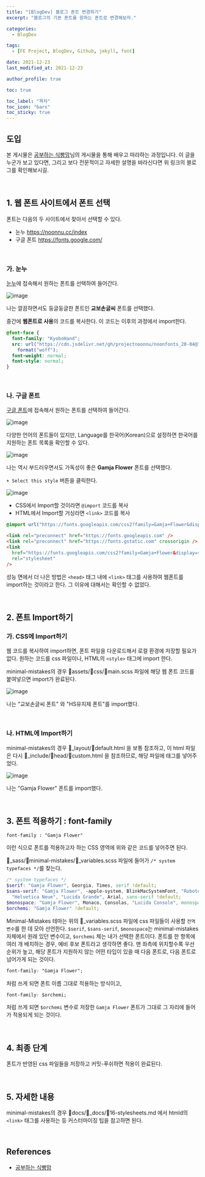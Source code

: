 ```yaml
---
title: "[BlogDev] 블로그 폰트 변경하기"
excerpt: "블로그의 기본 폰트를 원하는 폰트로 변경해보자."

categories:
  - BlogDev

tags:
  - [FE Project, BlogDev, Github, jekyll, font]

date: 2021-12-23
last_modified_at: 2021-12-23

author_profile: true

toc: true

toc_label: "목차"
toc_icon: "bars"
toc_sticky: true
---
```



## 도입

본 게시물은 [공부하는 식빵맘](https://ansohxxn.github.io/blog/favicon/)님의 게시물을 통해 배우고 따라하는 과정입니다. 이 글을 누군가 보고 있다면, 그리고 보다 전문적이고 자세한 설명을 바라신다면 위 링크의 블로그를 확인해보시길.

<br />

## 1. 웹 폰트 사이트에서 폰트 선택

폰트는 다음의 두 사이트에서 찾아서 선택할 수 있다.

- 눈누 <https://noonnu.cc/index>
- 구글 폰트 <https://fonts.google.com/>

<br />

### 가. 눈누

[눈누](https://noonnu.cc/index)에 접속해서 원하는 폰트를 선택하여 들어간다.

![image](https://user-images.githubusercontent.com/86189596/147241955-f842fa28-ee80-4902-b8a7-eef05cbec2cd.png)

나는 깔끔하면서도 둥글둥글한 폰트인 **교보손글씨** 폰트를 선택했다.

중간에 **웹폰트로 사용**의 코드를 복사한다. 이 코드는 이후의 과정에서 import한다.

```css
@font-face {
  font-family: "KyoboHand";
  src: url("https://cdn.jsdelivr.net/gh/projectnoonnu/noonfonts_20-04@1.0/KyoboHand.woff")
    format("woff");
  font-weight: normal;
  font-style: normal;
}
```

<br />

### 나. 구글 폰트

[구글 폰트](https://fonts.google.com/)에 접속해서 원하는 폰트를 선택하여 들어간다.

![image](https://user-images.githubusercontent.com/86189596/147242360-b41202d1-e262-4ede-9032-2faf59aef1cc.png)

다양한 언어의 폰트들이 있지만, Language를 한국어(Korean)으로 설정하면 한국어를 지원하는 폰트 목록을 확인할 수 있다.

![image](https://user-images.githubusercontent.com/86189596/147242687-4c694db0-1295-4bf1-ae19-dd20a6f95327.png)

나는 역시 부드러우면서도 가독성이 좋은 **Gamja Flower** 폰트를 선택했다.

`+ Select this style` 버튼을 클릭한다.

![image](https://user-images.githubusercontent.com/86189596/147242824-72fd2705-f445-44b1-8da0-0d6f72e7208a.png)

- CSS에서 Import할 것이라면 `@import` 코드를 복사
- HTML에서 Import할 거싱라면 `<link>` 코드를 복사

```css
@import url("https://fonts.googleapis.com/css2?family=Gamja+Flower&display=swap");
```

```html
<link rel="preconnect" href="https://fonts.googleapis.com" />
<link rel="preconnect" href="https://fonts.gstatic.com" crossorigin />
<link
  href="https://fonts.googleapis.com/css2?family=Gamja+Flower&display=swap"
  rel="stylesheet"
/>
```

성능 면에서 더 나은 방법은 `<head>` 태그 내에 `<link>` 태그를 사용하여 웹폰트를 import하는 것이라고 한다. 그 이유에 대해서는 확인할 수 없었다.

<br />

## 2. 폰트 Import하기

### 가. CSS에 Import하기

웹 코드를 복사하여 import하면, 폰트 파일을 다운로드해서 로컬 환경에 저장할 필요가 없다. 원하는 코드를 css 파일이나, HTML의 `<style>` 태그에 import 한다.

minimal-mistakes의 경우 📂assets/📂css/📃main.scss 파일에 해당 웹 폰트 코드를 붙여넣으면 import가 완료된다.

![image](https://user-images.githubusercontent.com/86189596/147253627-323a200a-662d-4828-aa5f-4576b00f3ec8.png)

나는 "교보손글씨 폰트" 와 "HS유지체 폰트"를 import했다.

<br />

### 나. HTML에 Import하기

minimal-mistakes의 경우 📂_layout/📃default.html 을 보통 참조하고, 이 html 파일은 다시 📂_include/📂head/📃custom.html 을 참조하므로, 해당 파일에 태그를 넣어주었다.

![image](https://user-images.githubusercontent.com/86189596/147250167-f91e97de-0015-4db3-a482-d1304ef93df8.png)

나는 "Gamja Flower" 폰트를 import했다.

<br />

## 3. 폰트 적용하기 : font-family

```
font-family : "Gamja Flower"
```

이런 식으로 폰트를 적용하고자 하는 CSS 영역에 위와 같은 코드를 넣어주면 된다.

📂_sass/📂minimal-mistakes/📃_variables.scss 파일에 들어가 `/* system typefaces */`를 찾는다.

```scss
/* system typefaces */
$serif: "Gamja Flower", Georgia, Times, serif !default;
$sans-serif: "Gamja Flower", -apple-system, BlinkMacSystemFont, "Roboto", "Segoe UI",
  "Helvetica Neue", "Lucida Grande", Arial, sans-serif !default;
$monospace: "Gamja Flower", Monaco, Consolas, "Lucida Console", monospace !default;
$orchemi: "Gamja Flower" !default;
```

Minimal-Mistakes 테마는 위의 📃_variables.scss 파일에 css 파일들이 사용할 `전역 변수`를 한 데 모아 선언한다. `$serif`, `$sans-serif`, `$monospace`는 minimal-mistakes 자체에서 원래 있던 변수이고, `$orchemi` 체는 내가 선택한 폰트이다. 폰트를 한 항목에 여러 개 배치하는 경우, 예비 후보 폰트라고 생각하면 좋다. 맨 좌측에 위치할수록 우선순위가 높고, 해당 폰트가 지원하지 않는 어떤 타입이 있을 때 다음 폰트로, 다음 폰트로 넘어가게 되는 것이다.

```css
font-family: "Gamja Flower";
```

처럼 쓰게 되면 폰트 이름 그대로 적용하는 방식이고,

```css
font-family: $orchemi;
```

처럼 쓰게 되면 `$orchemi` 변수로 저장한 `Gamja Flower` 폰트가 그대로 그 자리에 들어가 적용되게 되는 것이다.

<br />

## 4. 최종 단계

폰트가 반영된 css 파일들을 저장하고 커밋-푸쉬하면 적용이 완료된다.

<br />

## 5. 자세한 내용

minimal-mistakes의 경우 📂docs/📂_docs/📃16-stylesheets.md 에서 htmld의 `<link>` 태그를 사용하는 등 커스터마이징 팁을 참고하면 된다.

<br />

## References

- [공부하는 식빵맘](https://ansohxxn.github.io/blog/posting/)
